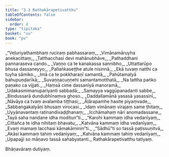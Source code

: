 ```yaml
---
title: "3.3 Rathakārapetivatthu"
tableOfContents: false
sidebar:
  order: 4
type: "tipitaka"
basket: "su"
book: "pv"
---
```



<DynamicBreadcrumb />

<Division number="439" book="pv" bookNo="19" page="171">

<Paragraph number="474" type="verses" book="pv">
_“Veḷuriyathambhaṃ ruciraṃ pabhassaraṃ,_  
_Vimānamāruyha anekacittaṃ;_  
_Tatthacchasi devi mahānubhāve,_  
_Pathaddhani pannaraseva cando._  

</Paragraph>

</Division>
<Division number="440" book="pv" bookNo="19" page="171">

<Paragraph number="475" type="verses" book="pv">
_Vaṇṇo ca te kanakassa sannibho,_  
_Uttattarūpo bhusa dassaneyyo;_  
_Pallaṅkaseṭṭhe atule nisinnā,_  
_Ekā tuvaṃ natthi ca tuyha sāmiko._  

</Paragraph>

</Division>
<Division number="441" book="pv" bookNo="19" page="171">

<Paragraph number="476" type="verses" book="pv">
_Imā ca te pokkharaṇī samantā,_  
_Pahūtamalyā bahupuṇḍarīkā;_  
_Suvaṇṇacuṇṇehi samantamotthatā,_  
_Na tattha paṅko paṇako ca vijjati._  

</Paragraph>

</Division>
<Division number="442" book="pv" bookNo="19" page="172">

<Paragraph number="477" type="verses" book="pv">
_Haṃsā cime dassanīyā manoramā,_  
_Udakasmimanupariyanti sabbadā;_  
_Samayya vaggūpanadanti sabbe,_  
_Bindussarā dundubhīnaṃva ghoso._  

</Paragraph>

</Division>
<Division number="443" book="pv" bookNo="19" page="172">

<Paragraph number="478" type="verses" book="pv">
_Daddallamānā yasasā yasassinī,_  
_Nāvāya ca tvaṃ avalamba tiṭṭhasi;_  
_Āḷārapamhe hasite piyaṃvade,_  
_Sabbaṅgakalyāṇi bhusaṃ virocasi._  

</Paragraph>

</Division>
<Division number="444" book="pv" bookNo="19" page="172">

<Paragraph number="479" type="verses" book="pv">
_Idaṃ vimānaṃ virajaṃ same ṭhitaṃ,_  
_Uyyānavantaṃ ratinandivaḍḍhanaṃ;_  
_Icchāmahaṃ nāri anomadassane,_  
_Tayā saha nandane idha moditun”ti._  

</Paragraph>

</Division>
<Division number="445" book="pv" bookNo="19" page="172">

<Paragraph number="480" type="verses" book="pv">
_“Karohi kammaṃ idha vedanīyaṃ,_  
_Cittañca te idha nihitaṃ bhavatu;_  
_Katvāna kammaṃ idha vedanīyaṃ,_  
_Evaṃ mamaṃ lacchasi kāmakāminin”ti._  

</Paragraph>

</Division>
<Division number="446" book="pv" bookNo="19" page="172">

<Paragraph number="481" type="verses" book="pv">
_“Sādhū”ti so tassā paṭissuṇitvā,_  
_Akāsi kammaṃ tahiṃ vedanīyaṃ;_  
_Katvāna kammaṃ tahiṃ vedanīyaṃ,_  
_Upapajji so māṇavo tassā sahabyatanti._  


</Paragraph>
</Division>

<Paragraph number="482" type="center" book="pv">
Rathakārapetivatthu tatiyaṃ.

  
Bhāṇavāraṃ dutiyaṃ.
</Paragraph>